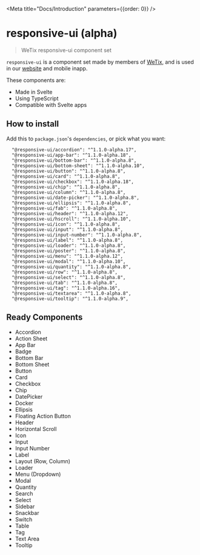 
<Meta title="Docs/Introduction" parameters={{order: 0}} />

# responsive-ui (alpha)

> WeTix responsive-ui component set

`responsive-ui` is a component set made by members of [WeTix](https://about.wetix.my/), and is used in our [website](https://wetix.my/) and mobile inapp.

These components are:
- Made in Svelte
- Using TypeScript
- Compatible with Svelte apps

## How to install
Add this to `package.json`'s `dependencies`, or pick what you want:
```
  "@responsive-ui/accordion": "^1.1.0-alpha.17",
  "@responsive-ui/app-bar": "^1.1.0-alpha.18",
  "@responsive-ui/bottom-bar": "^1.1.0-alpha.8",
  "@responsive-ui/bottom-sheet": "^1.1.0-alpha.10",
  "@responsive-ui/button": "^1.1.0-alpha.8",
  "@responsive-ui/card": "^1.1.0-alpha.8",
  "@responsive-ui/checkbox": "^1.1.0-alpha.18",
  "@responsive-ui/chip": "^1.1.0-alpha.8",
  "@responsive-ui/column": "^1.1.0-alpha.8",
  "@responsive-ui/date-picker": "^1.1.0-alpha.8",
  "@responsive-ui/ellipsis": "^1.1.0-alpha.8",
  "@responsive-ui/fab": "^1.1.0-alpha.8",
  "@responsive-ui/header": "^1.1.0-alpha.12",
  "@responsive-ui/hscroll": "^1.1.0-alpha.10",
  "@responsive-ui/icon": "^1.1.0-alpha.8",
  "@responsive-ui/input": "^1.1.0-alpha.8",
  "@responsive-ui/input-number": "^1.1.0-alpha.8",
  "@responsive-ui/label": "^1.1.0-alpha.8",
  "@responsive-ui/loader": "^1.1.0-alpha.8",
  "@responsive-ui/poster": "^1.1.0-alpha.8",
  "@responsive-ui/menu": "^1.1.0-alpha.12",
  "@responsive-ui/modal": "^1.1.0-alpha.10",
  "@responsive-ui/quantity": "^1.1.0-alpha.8",
  "@responsive-ui/row": "^1.1.0-alpha.8",
  "@responsive-ui/select": "^1.1.0-alpha.8",
  "@responsive-ui/tab": "^1.1.0-alpha.8",
  "@responsive-ui/tag": "^1.1.0-alpha.16",
  "@responsive-ui/textarea": "^1.1.0-alpha.8",
  "@responsive-ui/tooltip": "^1.1.0-alpha.9",
```

## Ready Components
- Accordion
- Action Sheet
- App Bar
- Badge
- Bottom Bar
- Bottom Sheet
- Button
- Card
- Checkbox
- Chip
- DatePicker
- Docker
- Ellipsis
- Floating Action Button
- Header
- Horizontal Scroll
- Icon
- Input
- Input Number
- Label
- Layout (Row, Column)
- Loader
- Menu (Dropdown)
- Modal
- Quantity
- Search
- Select
- Sidebar
- Snackbar
- Switch
- Table
- Tag
- Text Area
- Tooltip